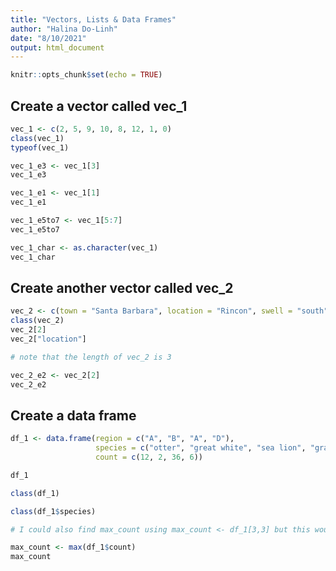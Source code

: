 ```yaml
---
title: "Vectors, Lists & Data Frames"
author: "Halina Do-Linh"
date: "8/10/2021"
output: html_document
---
```


```r
knitr::opts_chunk$set(echo = TRUE)
```


## Create a vector called vec_1
```r
vec_1 <- c(2, 5, 9, 10, 8, 12, 1, 0)
class(vec_1)
typeof(vec_1)

vec_1_e3 <- vec_1[3]
vec_1_e3

vec_1_e1 <- vec_1[1]
vec_1_e1

vec_1_e5to7 <- vec_1[5:7]
vec_1_e5to7

vec_1_char <- as.character(vec_1)
vec_1_char
```

## Create another vector called vec_2
```r
vec_2 <- c(town = "Santa Barbara", location = "Rincon", swell = "south")
class(vec_2)
vec_2[2]
vec_2["location"]

# note that the length of vec_2 is 3

vec_2_e2 <- vec_2[2]
vec_2_e2
```

## Create a data frame
```r
df_1 <- data.frame(region = c("A", "B", "A", "D"),
                   species = c("otter", "great white", "sea lion", "gray whale"),
                   count = c(12, 2, 36, 6))

df_1

class(df_1)

class(df_1$species)

# I could also find max_count using max_count <- df_1[3,3] but this would be bad storage because if the data frame is updated this could change the location of the max count in the Count column

max_count <- max(df_1$count)
max_count
```


